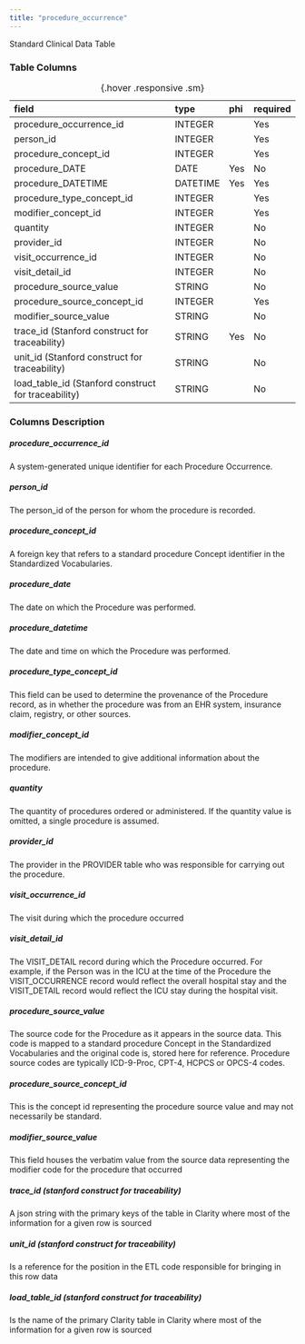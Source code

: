 ```yaml
---
title: "procedure_occurrence"
---
```


Standard Clinical Data Table

### Table Columns

| field                                               | type     | phi   | required   |
|:----------------------------------------------------|:---------|:------|:-----------|
| procedure_occurrence_id                             | INTEGER  |       | Yes        |
| person_id                                           | INTEGER  |       | Yes        |
| procedure_concept_id                                | INTEGER  |       | Yes        |
| procedure_DATE                                      | DATE     | Yes   | No         |
| procedure_DATETIME                                  | DATETIME | Yes   | Yes        |
| procedure_type_concept_id                           | INTEGER  |       | Yes        |
| modifier_concept_id                                 | INTEGER  |       | Yes        |
| quantity                                            | INTEGER  |       | No         |
| provider_id                                         | INTEGER  |       | No         |
| visit_occurrence_id                                 | INTEGER  |       | No         |
| visit_detail_id                                     | INTEGER  |       | No         |
| procedure_source_value                              | STRING   |       | No         |
| procedure_source_concept_id                         | INTEGER  |       | Yes        |
| modifier_source_value                               | STRING   |       | No         |
| trace_id (Stanford construct for traceability)      | STRING   | Yes   | No         |
| unit_id (Stanford construct for traceability)       | STRING   |       | No         |
| load_table_id (Stanford construct for traceability) | STRING   |       | No         |

:  {.hover .responsive .sm}

### Columns Description


##### procedure_occurrence_id

A system-generated unique identifier for each Procedure Occurrence.

##### person_id

The person_id of the person for whom the procedure is recorded.

##### procedure_concept_id

A foreign key that refers to a standard procedure Concept identifier in the Standardized Vocabularies.

##### procedure_date

The date on which the Procedure was performed.

##### procedure_datetime

The date and time on which the Procedure was performed.

##### procedure_type_concept_id

This field can be used to determine the provenance of the Procedure record, as in whether the procedure was from an EHR system, insurance claim, registry, or other sources.

##### modifier_concept_id

The modifiers are intended to give additional information about the procedure. 

##### quantity

The quantity of procedures ordered or administered. If the quantity value is omitted, a single procedure is assumed.

##### provider_id

The provider in the PROVIDER table who was responsible for carrying out the procedure.

##### visit_occurrence_id

The visit during which the procedure occurred

##### visit_detail_id

The VISIT_DETAIL record during which the Procedure occurred. For example, if the Person was in the ICU at the time of the Procedure the VISIT_OCCURRENCE record would reflect the overall hospital stay and the VISIT_DETAIL record would reflect the ICU stay during the hospital visit.

##### procedure_source_value

The source code for the Procedure as it appears in the source data. This code is mapped to a standard procedure Concept in the Standardized Vocabularies and the original code is, stored here for reference. Procedure source codes are typically ICD-9-Proc, CPT-4, HCPCS or OPCS-4 codes.

##### procedure_source_concept_id

This is the concept id representing the procedure source value and may not necessarily be standard.

##### modifier_source_value

This field houses the verbatim value from the source data representing the modifier code for the procedure that occurred

##### trace_id (stanford construct for traceability) 

A json string with the primary keys of the table in Clarity where most of the information for a given row is sourced

##### unit_id (stanford construct for traceability) 

Is a reference for the position in the ETL code responsible for bringing in this row data

##### load_table_id (stanford construct for traceability) 

Is the name of the primary Clarity table in Clarity where most of the information for a given row is sourced
